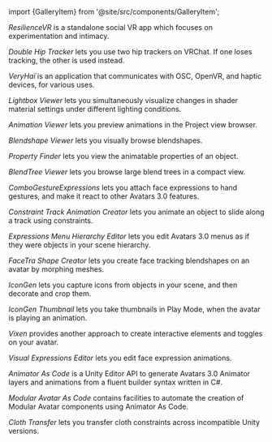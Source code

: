 ﻿import {GalleryItem} from '@site/src/components/GalleryItem';

<div className="row">
<GalleryItem 
        name = 'ResilienceVR'
        image = {require("@site/docs/products/gallery-img/resilience-temp.png").default}
        url = '/docs/resilience'
>

*ResilienceVR* is a standalone social VR app which focuses on experimentation and intimacy.

</GalleryItem>
<GalleryItem 
        name = 'Double Hip Tracker'
        image = {require("@site/docs/products/gallery-img/double-hip-tracker.png").default}
        url = '/docs/products/double-hip-tracker'
>

*Double Hip Tracker* lets you use two hip trackers on VRChat. If one loses tracking, the other is used instead.

</GalleryItem>
<GalleryItem 
        name = 'VeryHaï'
        image = {require("@site/docs/products/gallery-img/very-h.png").default}
        url = '/docs/products/very-h'
>

*VeryHaï* is an application that communicates with OSC, OpenVR, and haptic devices, for various uses.

</GalleryItem>
<GalleryItem 
        name = 'Lightbox Viewer'
        image = {require("@site/docs/products/gallery-img/lightbox-viewer.png").default}
        url = '/docs/products/lightbox-viewer'
>

*Lightbox Viewer* lets you simultaneously visualize changes in shader material settings under different lighting conditions.

</GalleryItem>
<GalleryItem 
        name = 'Animation Viewer'
        image = {require("@site/docs/products/gallery-img/animation-viewer.png").default}
        url = '/docs/products/animation-viewer'
>

*Animation Viewer* lets you preview animations in the Project view browser.

</GalleryItem>
<GalleryItem 
        name = 'Blendshape Viewer'
        image = {require("@site/docs/products/gallery-img/blendshape-viewer.png").default}
        url = '/docs/products/blendshape-viewer'
>

*Blendshape Viewer* lets you visually browse blendshapes.

</GalleryItem>
<GalleryItem 
        name = 'Property Finder'
        image = {require("@site/docs/products/gallery-img/property-finder.png").default}
        url = '/docs/products/property-finder'
>

*Property Finder* lets you view the animatable properties of an object.

</GalleryItem>
<GalleryItem 
        name = 'BlendTree Viewer'
        image = {require("@site/docs/products/gallery-img/blendtree-viewer.png").default}
        url = '/docs/products/blendtree-viewer'
>

*BlendTree Viewer* lets you browse large blend trees in a compact view.

</GalleryItem>
<GalleryItem 
        name = 'ComboGestureExpressions'
        image = {require("@site/docs/products/gallery-img/combo-gesture-expressions.png").default}
        url = '/docs/products/combo-gesture-expressions'
>

*ComboGestureExpressions* lets you attach face expressions to hand gestures, and make it react to other Avatars 3.0 features.

</GalleryItem>
<GalleryItem 
        name = 'Constraint Track Animation Creator'
        image = {require("@site/docs/products/gallery-img/constraint-track-animation-creator.png").default}
        url = '/docs/products/constraint-track-animation-creator'
>

*Constraint Track Animation Creator* lets you animate an object to slide along a track using constraints.

</GalleryItem>
<GalleryItem 
        name = 'Expressions Menu Hierarchy Editor'
        image = {require("@site/docs/products/gallery-img/expressions-menu-hierarchy-editor.png").default}
        url = '/docs/products/expressions-menu-hierarchy-editor'
>

*Expressions Menu Hierarchy Editor* lets you edit Avatars 3.0 menus as if they were objects in your scene hierarchy.

</GalleryItem>
<GalleryItem 
        name = 'FaceTra Shape Creator'
        image = {require("@site/docs/products/gallery-img/facetra-shape-creator.png").default}
        url = '/docs/products/facetra-shape-creator'
>

*FaceTra Shape Creator* lets you create face tracking blendshapes on an avatar by morphing meshes.

</GalleryItem>
<GalleryItem 
        name = 'IconGen'
        image = {require("@site/docs/products/gallery-img/icon-gen.png").default}
        url = '/docs/products/icon-gen'
>

*IconGen* lets you capture icons from objects in your scene, and then decorate and crop them.

</GalleryItem>
<GalleryItem 
        name = 'IconGen Thumbnail'
        image = {require("@site/docs/products/gallery-img/icon-gen-thumbnail.png").default}
        url = '/docs/products/icon-gen#capture-thumbnails-for-vrchat-in-play-mode'
>

*IconGen Thumbnail* lets you take thumbnails in Play Mode, when the avatar is playing an animation.

</GalleryItem>
<GalleryItem 
        name = 'Vixen'
        image = {require("@site/docs/products/gallery-img/vixen.png").default}
        url = '/docs/products/vixen'
>

*Vixen* provides another approach to create interactive elements and toggles on your avatar.

</GalleryItem>
<GalleryItem 
        name = 'Visual Expressions Editor'
        image = {require("@site/docs/products/gallery-img/visual-expressions-editor.png").default}
        url = '/docs/products/visual-expressions-editor'
>

*Visual Expressions Editor* lets you edit face expression animations.

</GalleryItem>
<GalleryItem 
        name = 'Animator As Code'
        image = {require("@site/docs/products/gallery-img/animator-as-code.jpg").default}
        url = '/docs/products/animator-as-code'
>

*Animator As Code* is a Unity Editor API to generate Avatars 3.0 Animator layers and animations from a fluent builder syntax written in C#.

</GalleryItem>
<GalleryItem 
        name = 'Modular Avatar As Code'
        image = {require("@site/docs/products/gallery-img/modular-avatar-as-code.png").default}
        url = '/docs/products/animator-as-code/functions/modular-avatar'
>

*Modular Avatar As Code* contains facilities to automate the creation of Modular Avatar components using Animator As Code.

</GalleryItem>
<GalleryItem 
        name = 'Cloth Transfer'
        image = {require("@site/docs/products/gallery-img/cloth-transfer.png").default}
        url = '/docs/products/cloth-transfer'
>

*Cloth Transfer* lets you transfer cloth constraints across incompatible Unity versions.

</GalleryItem>
</div>
